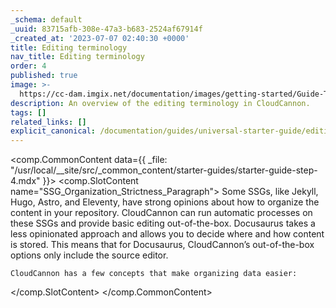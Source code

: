 ```yaml
---
_schema: default
_uuid: 83715afb-308e-47a3-b683-2524af67914f
_created_at: '2023-07-07 02:40:30 +0000'
title: Editing terminology
nav_title: Editing terminology
order: 4
published: true
image: >-
  https://cc-dam.imgix.net/documentation/images/getting-started/Guide-Thumbnails/CloudCannon-Getting-Started-Thumbnail-Docusaurus.png
description: An overview of the editing terminology in CloudCannon.
tags: []
related_links: []
explicit_canonical: /documentation/guides/universal-starter-guide/editing-terminology/
---
```

<comp.CommonContent data={{ _file: "/usr/local/__site/src/_common_content/starter-guides/starter-guide-step-4.mdx" }}>
  <comp.SlotContent name="SSG_Organization_Strictness_Paragraph">
    Some SSGs, like Jekyll, Hugo, Astro, and Eleventy, have strong opinions about how to organize the content in your repository. CloudCannon can run automatic processes on these SSGs and provide basic editing out-of-the-box. Docusaurus takes a less opinionated approach and allows you to decide where and how content is stored. This means that for Docusaurus, CloudCannon’s out-of-the-box options only include the source editor.

    CloudCannon has a few concepts that make organizing data easier:
  </comp.SlotContent>
</comp.CommonContent>